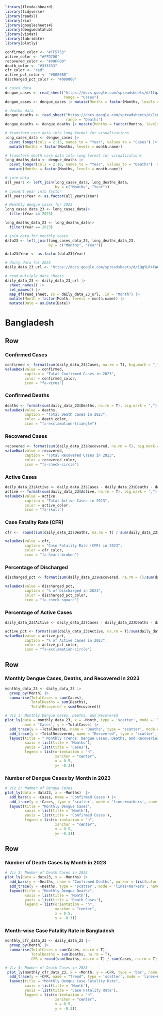 <!----Page 1: Overview - Bangladesh---->

```{r bd-overview-pkg, include=FALSE, warning=FALSE, message=FALSE}
library(flexdashboard)
library(tidyverse)
library(readxl)
library(rio)
library(googlesheets4)
library(denguedatahub)
library(visdat)
library(lubridate) 
library(plotly)
```

<!----Define color for value box---->
```{r, bd-overview-colors, include=FALSE}
confirmed_color <- "#FF5733"
active_color <- "#FFD700"
recovered_color <- "#00FF00"
death_color <- "#333333"
cfr_color <- "red"
active_pct_color <- "#008080"
discharged_pct_color <- "#008000"
```

<!----Data preparation---->
```{r, bd-overview-case-data}
# cases data 
dengue_cases <- read_sheet("https://docs.google.com/spreadsheets/d/1tqaroRwF40Q6jlaI_aFxAPAgj0yLhFXfua2gzdaZ270/edit?usp=sharing", 
                           range = "Cases")
dengue_cases <- dengue_cases |> mutate(Months = factor(Months, levels = month.name)) 
```

```{r,bd-overview-death-data}
# deaths data 
dengue_deaths <- read_sheet("https://docs.google.com/spreadsheets/d/1tqaroRwF40Q6jlaI_aFxAPAgj0yLhFXfua2gzdaZ270/edit?usp=sharing", 
                            range = "Deaths")
dengue_deaths <- dengue_deaths |> mutate(Months = factor(Months, levels = month.name)) 
```

```{r, bd-overview-transform-case-data}
# transform case data into long format for visualizations 
long_cases_data <- dengue_cases |> 
  pivot_longer(cols = 2:13, names_to = "Year", values_to = "Cases") |> 
  mutate(Months = factor(Months, levels = month.name)) 
```

```{r, bd-overview-transform-deaths-data}
# transform death case data into long format for visualizations 
long_deaths_data <- dengue_deaths |> 
  pivot_longer(cols = 2:10, names_to = "Year", values_to = "Deaths") |> 
  mutate(Months = factor(Months, levels = month.name)) 
```

```{r, bd-overview-join-case-death-data}
# join data 
all_years <- left_join(long_cases_data, long_deaths_data, 
                       by = c("Months", "Year"))
# convert year into factor 
all_years$Year <- as.factor(all_years$Year)
```

```{r, bd-overview-filter-data-for-2023}
# Monthly dengue cases for 2023 
long_cases_data_23 <- long_cases_data|> 
  filter(Year == 2023)

long_deaths_data_23 <- long_deaths_data|> 
  filter(Year == 2023)
```

```{r, bd-overview-join-data-for-2023}
# join data for monthly cases 
data23 <- left_join(long_cases_data_23, long_deaths_data_23, 
                    by = c("Months", "Year"))

data23$Year <- as.factor(data23$Year)
```


```{r, bd-overview-daily-data-2023}
# daily data for 2023 
daily_data_23_url <- "https://docs.google.com/spreadsheets/d/1QgYLR4FW0f9MxiH0GDZm2_5tZOdAlLZAKT4-8Tz9rwQ/edit?usp=sharing"

# read multiple data sheets 
daily_data_23 <- daily_data_23_url |> 
  sheet_names() |> 
  set_names() |> 
  map_df(read_sheet, ss = daily_data_23_url, .id = "Month") |> 
  mutate(Month = factor(Month, levels = month.name)) |> 
  mutate(Date = as.Date(Date))
```


Bangladesh {data-navmenu="Overview"}
===================================================================

Row
-------------------------------------------------------------------
### Confirmed Cases {.value-box}

```{r, bd-overview-confirmed}
confirmed <- format(sum(daily_data_23$Cases, na.rm = T), big.mark = ",")
valueBox(value = confirmed, 
         caption = "Total Confirmed Cases in 2023", 
         color = confirmed_color, 
         icon = "fa-virus")
```


### Confirmed Deaths {.value-box}
```{r, bd-overview-deaths}
deaths <- format(sum(daily_data_23$Deaths, na.rm = T), big.mark = ",")
valueBox(value = deaths, 
         caption = "Total Death Cases in 2023", 
         color = death_color, 
         icon = "fa-exclamation-triangle")
```

### Recovered Cases {.value-box}
```{r, bd-overview-recovered}
recovered <- format(sum(daily_data_23$Recovered, na.rm = T), big.mark = ",")
valueBox(value = recovered, 
         caption = "Total Recovered Cases in 2023", 
         color = recovered_color, 
         icon = "fa-check-circle")
```

### Active Cases {.value-box}
```{r, bd-overview-active}
daily_data_23$Active <- daily_data_23$Cases - daily_data_23$Deaths - daily_data_23$Recovered
active <- format(sum(daily_data_23$Active, na.rm = T), big.mark = ",")
valueBox(value = active, 
         caption = "Total Active Cases in 2023", 
         color = active_color, 
         icon = "fa-skull")
```


### Case Fatality Rate (CFR) {.value-box}
```{r, bd-overview-cfr}
cfr <-  round(sum(daily_data_23$Deaths, na.rm = T) / sum(daily_data_23$Cases, na.rm = T) * 100, 2)

valueBox(value = cfr, 
         caption = "Case Fatality Rate (CFR) in 2023", 
         color = cfr_color, 
         icon = "fa-heart-broken")
```

### Percentage of Discharged {.value-box}
```{r, bd-overview-discharged_pct}
discharged_pct <- format(sum(daily_data_23$Recovered, na.rm = T)/sum(daily_data_23$Cases, na.rm = T) * 100, digit = 2)

valueBox(value = discharged_pct, 
         caption = "% of Discharged in 2023", 
         color = discharged_pct_color, 
         icon = "fa-check-square")
```


### Percentage of Active Cases {.value-box}
```{r, bd-overview-active_pct}

daily_data_23$Active <- daily_data_23$Cases - daily_data_23$Deaths - daily_data_23$Recovered

active_pct <- format(sum(daily_data_23$Active, na.rm = T)/sum(daily_data_23$Cases, na.rm = T) * 100, digit = 2)
valueBox(value = active_pct, 
         caption = "% of Active Cases in 2023", 
         color = active_pct_color, 
         icon = "fa-exclamation-circle")
```


Row
-----------------------------------------------------------------------
### Monthly Dengue Cases, Deaths, and Recovered in 2023
```{r, include=FALSE}
monthly_data_23 <- daily_data_23 |> 
  group_by(Month) |> 
  summarise(TotalCases = sum(Cases), 
            TotalDeaths = sum(Deaths), 
            TotalRecovered = sum(Recovered))
```

```{r}
# Viz 1: Monthly Dengue Cases, Deaths, and Recovered 
plot_ly(data = monthly_data_23, x = ~Month, type = 'scatter', mode = 'lines+markers', 
        name = 'Cases', y = ~TotalCases) |> 
  add_trace(y = ~TotalDeaths, name = "Deaths", type = 'scatter', mode = 'lines+markers') |> 
  add_trace(y = ~TotalRecovered, name = "Recovered", type = 'scatter', mode = 'lines+markers') |> 
  layout(title = " Monthly Trends: Dengue Cases, Deaths, and Recoveries", 
         xaxis = list(title = 'Months'),
         yaxis = list(title = 'Cases'), 
         legend = list(orientation = "h", 
                       xanchor = "center", 
                       x = 0.5, 
                       y= -0.3))

```



### Number of Dengue Cases by Month in 2023

```{r}
# Viz 2: Number of Dengue Cases
plot_ly(data = data23, x = ~Months)  |> 
  add_bars(y = ~Cases, name = 'Confirmed Cases') |> 
  add_trace(y = ~Cases, type = 'scatter', mode = 'lines+markers', name = "Trends") |> 
  layout(title = "Monthly Dengue Cases",
         xaxis = list(title = 'Month'),
         yaxis = list(title = 'Confirmed Cases'), 
         legend = list(orientation = "h", 
                       xanchor = "center", 
                       x = 0.5, 
                       y= -0.3))
```

Row
-----------------------------------------------------------------------

### Number of Death Cases by Month in 2023
```{r}
# Viz 3: Number of Death Cases in 2023
plot_ly(data = data23, x = ~Months) |> 
  add_bars(y = ~Deaths, name = 'Confirmed Deaths', marker = list(color = 'black')) |> 
  add_trace(y = ~Deaths, type = 'scatter', mode = 'lines+markers', name = "Trends") |> 
  layout(title = "Monthly Dengue Deaths",
         xaxis = list(title = 'Month'),
         yaxis = list(title = 'Death Cases'), 
         legend = list(orientation = "h", 
                       xanchor = "center", 
                       x = 0.5, 
                       y = -0.3))
```


### Month-wise Case Fatality Rate in Bangladesh 
```{r, bd-overview-cfr-data}
monthly_cfr_data_23 <- daily_data_23 |> 
  group_by(Month) |> 
  summarise(TotalCases = sum(Cases, na.rm = T), 
            TotalDeaths = sum(Deaths, na.rm = T), 
            CFR = round(sum(Deaths, na.rm = T) / sum(Cases, na.rm = T) * 100, 2)) 
```
```{r, bd-overview-cfr-data-viz-4}
# Viz 4: Number of Death Cases in 2023
 plot_ly(monthly_cfr_data_23, x = ~Month, y = ~CFR, type = 'bar', name = "Case Fatality Rate", marker = list(color = '#d8b365'))  |> 
  add_trace(y = ~CFR, name = "Trend", type = 'scatter', mode = 'lines+markers', line = list(color = '#252525')) |> 
  layout(title = "Monthly Dengue Case Fatality Rate",
         xaxis = list(title = 'Month'),
         yaxis = list(title = 'Case Fatality Rate'), 
         legend = list(orientation = "h", 
                       xanchor = "center", 
                       x = 0.5, 
                       y = -0.3))

```


<!-- ### Affected Case by Agre Group [01 Jan to 12 Sep 2023] -->

<!-- ```{r, demographics-cases-data, include=FALSE} -->
<!-- # data -->
<!-- demographic_cases_data <- read_sheet("https://docs.google.com/spreadsheets/d/1is72sf_4XUFCwJqhdWwveE00XNuxZ0pVKfN3OsmEnFI/edit?usp=sharing", range = "Age-Sex-Distribution[CountryLevelCases]") -->

<!-- demographic_cases_data$AgeGroup <- as.factor(demographic_cases_data$AgeGroup) -->
<!-- ``` -->

<!-- ```{r, bd-overview-cases-age-group} -->
<!-- # Viz 5: Dengue Cases by Age Group -->
<!-- plot_ly(data = demographic_cases_data, x = ~AgeGroup, y = ~TotalCases, type = "bar", name = "Cases",marker = list(color = "#bf812d"))  |>  -->
<!--   layout(title = "Dengue Cases by Age Group", -->
<!--          xaxis = list(title = "Age Group", categoryorder='category ascending',  -->
<!--                       tickangle=60), -->
<!--          yaxis = list(title = "Number of Dengue Cases")) -->
<!-- ``` -->
<!-- ### Dengue Death Report by Age Group [01 Jan to 12 Sep 2023] -->

<!-- ```{r, demographics-deaths-data, include=FALSE} -->
<!-- # data -->
<!-- demographic_deaths_data <- read_sheet("https://docs.google.com/spreadsheets/d/1is72sf_4XUFCwJqhdWwveE00XNuxZ0pVKfN3OsmEnFI/edit?usp=sharing", range = "Age-Sex-Distribution[CountryLevelDeaths]") -->

<!-- demographic_deaths_data$AgeGroup <- as.factor(demographic_deaths_data$AgeGroup) -->
<!-- ``` -->


<!-- ```{r, bd-overview-deaths-age-group} -->
<!-- # Viz 6: Dengue Deaths by Age Group -->
<!-- plot_ly(data = demographic_deaths_data, x = ~AgeGroup, y = ~TotalDeaths, type = "bar", name = "Cases",marker = list(color = "#d6604d")) |>  -->
<!--   layout(title = "Dengue Deaths by Age Group", -->
<!--          xaxis = list(title = "Age Group", categoryorder='category ascending', tickangle=60), -->
<!--          yaxis = list(title = "Number of Deaths Cases")) -->
<!-- ``` -->



